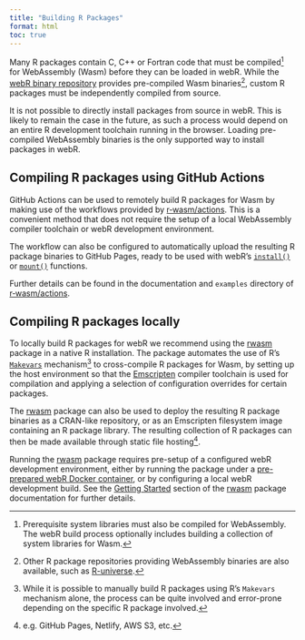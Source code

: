 ```yaml
---
title: "Building R Packages"
format: html
toc: true
---
```


Many R packages contain C, C++ or Fortran code that must be compiled^[Prerequisite system libraries must also be compiled for WebAssembly. The webR build process optionally includes building a collection of system libraries for Wasm.] for WebAssembly (Wasm) before they can be loaded in webR. While the [webR binary repository](packages.qmd#downloading-packages-from-a-webr-binary-repository) provides pre-compiled Wasm binaries^[Other R package repositories providing  WebAssembly binaries are also available, such as [R-universe](https://r-universe.dev/).], custom R packages must be independently compiled from source.

::: callout-note
It is not possible to directly install packages from source in webR. This is likely to remain the case in the future, as such a process would depend on an entire R development toolchain running in the browser. Loading pre-compiled WebAssembly binaries is the only supported way to install packages in webR.
:::

## Compiling R packages using GitHub Actions

GitHub Actions can be used to remotely build R packages for Wasm by making use of the workflows provided by [r‑wasm/actions](https://github.com/r-wasm/actions). This is a convenient method that does not require the setup of a local WebAssembly compiler toolchain or webR development environment.

The workflow can also be configured to automatically upload the resulting R package binaries to GitHub Pages, ready to be used with webR's [`install()`](packages.qmd#downloading-packages-from-a-webr-binary-repository) or [`mount()`](packages.qmd#mounting-an-r-library-filesystem-image) functions.

Further details can be found in the documentation and `examples` directory of [r‑wasm/actions](https://github.com/r-wasm/actions). 

## Compiling R packages locally

To locally build R packages for webR we recommend using the [rwasm](https://r-wasm.github.io/rwasm/) package in a native R installation. The package automates the use of R's [`Makevars`](https://cran.r-project.org/doc/manuals/r-devel/R-exts.html#Using-Makevars) mechanism^[While it is possible to manually build R packages using R's `Makevars` mechanism alone, the process can be quite involved and error-prone depending on the specific R package involved.] to cross-compile R packages for Wasm, by setting up the host environment so that the [Emscripten](https://emscripten.org/index.html) compiler toolchain is used for compilation and applying a selection of configuration overrides for certain packages.

The [rwasm](https://r-wasm.github.io/rwasm/) package can also be used to deploy the resulting R package binaries as a CRAN-like repository, or as an Emscripten filesystem image containing an R package library. The resulting collection of R packages can then be made available through static file hosting^[e.g. GitHub Pages, Netlify, AWS S3, etc.].

Running the [rwasm](https://r-wasm.github.io/rwasm/) package requires pre-setup of a configured webR development environment, either by running the package under a [pre-prepared webR Docker container](https://github.com/r-wasm/webr/pkgs/container/webr), or by configuring a local webR development build. See the [Getting Started](https://r-wasm.github.io/rwasm/articles/rwasm.html) section of the [rwasm](https://r-wasm.github.io/rwasm/) package documentation for further details.

